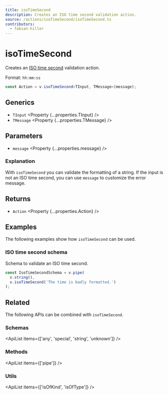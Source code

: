 ```yaml
---
title: isoTimeSecond
description: Creates an ISO time second validation action.
source: /actions/isoTimeSecond/isoTimeSecond.ts
contributors:
  - fabian-hiller
---
```



# isoTimeSecond

Creates an [ISO time second](https://en.wikipedia.org/wiki/ISO_8601) validation action.

Format: `hh:mm:ss`

```ts
const Action = v.isoTimeSecond<TInput, TMessage>(message);
```

## Generics

- `TInput` <Property {...properties.TInput} />
- `TMessage` <Property {...properties.TMessage} />

## Parameters

- `message` <Property {...properties.message} />

### Explanation

With `isoTimeSecond` you can validate the formatting of a string. If the input is not an ISO time second, you can use `message` to customize the error message.

## Returns

- `Action` <Property {...properties.Action} />

## Examples

The following examples show how `isoTimeSecond` can be used.

### ISO time second schema

Schema to validate an ISO time second.

```ts
const IsoTimeSecondSchema = v.pipe(
  v.string(),
  v.isoTimeSecond('The time is badly formatted.')
);
```

## Related

The following APIs can be combined with `isoTimeSecond`.

### Schemas

<ApiList items={['any', 'special', 'string', 'unknown']} />

### Methods

<ApiList items={['pipe']} />

### Utils

<ApiList items={['isOfKind', 'isOfType']} />
